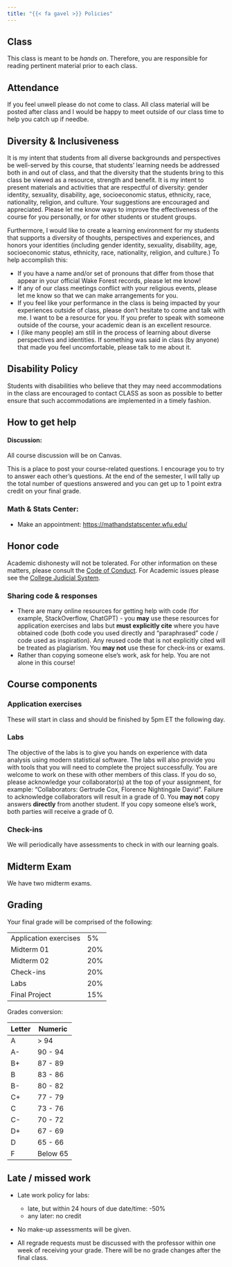 ```yaml
---
title: "{{< fa gavel >}} Policies"
---
```


## Class

This class is meant to be *hands on*.
Therefore, you are responsible for reading pertinent material prior to each class.

## Attendance

If you feel unwell please do not come to class. All class material will be posted after class and I would be happy to meet outside of our class time to help you catch up if needbe. 

## Diversity & Inclusiveness

It is my intent that students from all diverse backgrounds and perspectives be well-served by this course, that students' learning needs be addressed both in and out of class, and that the diversity that the students bring to this class be viewed as a resource, strength and benefit.
It is my intent to present materials and activities that are respectful of diversity: gender identity, sexuality, disability, age, socioeconomic status, ethnicity, race, nationality, religion, and culture.
Your suggestions are encouraged and appreciated.
Please let me know ways to improve the effectiveness of the course for you personally, or for other students or student groups.

Furthermore, I would like to create a learning environment for my students that supports a diversity of thoughts, perspectives and experiences, and honors your identities (including gender identity, sexuality, disability, age, socioeconomic status, ethnicity, race, nationality, religion, and culture.) To help accomplish this:

-   If you have a name and/or set of pronouns that differ from those that appear in your official Wake Forest records, please let me know!
-   If any of our class meetings conflict with your religious events, please let me know so that we can make arrangements for you.
-   If you feel like your performance in the class is being impacted by your experiences outside of class, please don't hesitate to come and talk with me. I want to be a resource for you. If you prefer to speak with someone outside of the course, your academic dean is an excellent resource.
-   I (like many people) am still in the process of learning about diverse perspectives and identities. If something was said in class (by anyone) that made you feel uncomfortable, please talk to me about it.

## Disability Policy

Students with disabilities who believe that they may need accommodations in the class are encouraged to contact CLASS as soon as possible to better ensure that such accommodations are implemented in a timely fashion.

## How to get help

#### Discussion:

All course discussion will be on Canvas.

This is a place to post your course-related questions. I encourage you to try to answer each other's questions. At the end of the semester, I will tally up the total number of questions answered and you can get up to 1 point extra credit on your final grade. 

### Math & Stats Center:

-   Make an appointment: <https://mathandstatscenter.wfu.edu/>

## Honor code

Academic dishonesty will not be tolerated.
For other information on these matters, please consult the [Code of Conduct](https://studentconduct.wfu.edu/undergraduate-student-handbook/).
For Academic issues please see the [College Judicial System](https://studentconduct.wfu.edu/the-judicial-council/).

### Sharing code & responses

-   There are many online resources for getting help with code (for example, StackOverflow, ChatGPT) - you **may** use these resources for application exercises and labs but **must explicitly cite** where you have obtained code (both code you used directly and "paraphrased" code / code used as inspiration). Any reused code that is not explicitly cited will be treated as plagiarism. You **may not** use these for check-ins or exams.
-   Rather than copying someone else's work, ask for help. You are not alone in this course!

## Course components

### Application exercises

These will start in class and should be finished by 5pm ET the following day.

### Labs

The objective of the labs is to give you hands on experience with data analysis using modern statistical software. The labs will also provide you with tools that you will need to complete the project successfully. You are welcome to work on these with other members of this class. If you do so, please acknowledge your collaborator(s) at the top of your assignment, for example: "Collaborators: Gertrude Cox, Florence Nightingale David". Failure to acknowledge collaborators will result in a grade of 0. You **may not** copy answers **directly** from another student. If you copy someone else's work, both parties will receive a grade of 0.

### Check-ins

We will periodically have assessments to check in with our learning goals.

## Midterm Exam

We have two midterm exams.

## Grading

Your final grade will be comprised of the following:

 | |
|----------------------|----------------|
Application exercises | 5%  
Midterm 01 | 20%
Midterm 02 | 20%
Check-ins | 20%  
Labs | 20%
Final Project | 15%

Grades conversion:


| Letter | Numeric  |
|--------|----------|
| A      | >  94    |
| A-     | 90 - 94  |
| B+     | 87 - 89  |
| B      | 83 - 86  |
| B-     | 80 - 82  |
| C+     | 77 - 79  |
| C      | 73 - 76  |
| C-     | 70 - 72  |
| D+     | 67 - 69  |
| D      | 65 - 66  |
| F      | Below 65 |

## Late / missed work

-   Late work policy for labs:

    -   late, but within 24 hours of due date/time: -50%
    -   any later: no credit

-   No make-up assessments will be given.

-   All regrade requests must be discussed with the professor within one week of receiving your grade. There will be no grade changes after the final class. 